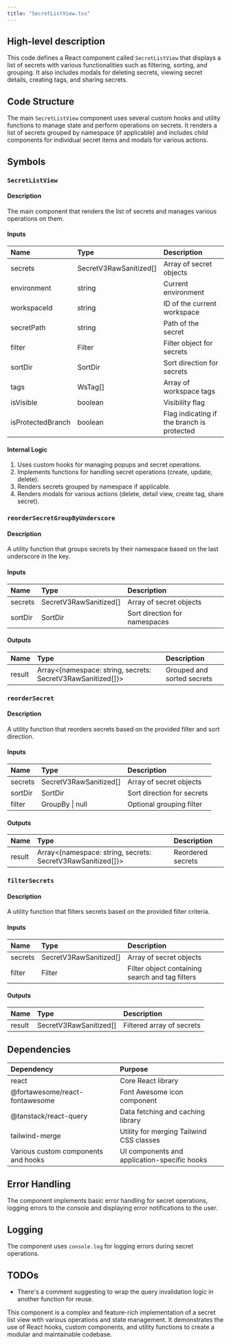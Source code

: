 ```yaml
---
title: "SecretListView.tsx"
---
```


## High-level description
This code defines a React component called `SecretListView` that displays a list of secrets with various functionalities such as filtering, sorting, and grouping. It also includes modals for deleting secrets, viewing secret details, creating tags, and sharing secrets.

## Code Structure
The main `SecretListView` component uses several custom hooks and utility functions to manage state and perform operations on secrets. It renders a list of secrets grouped by namespace (if applicable) and includes child components for individual secret items and modals for various actions.

## Symbols

### `SecretListView`
#### Description
The main component that renders the list of secrets and manages various operations on them.

#### Inputs
| Name | Type | Description |
|:-----|:-----|:------------|
| secrets | SecretV3RawSanitized[] | Array of secret objects |
| environment | string | Current environment |
| workspaceId | string | ID of the current workspace |
| secretPath | string | Path of the secret |
| filter | Filter | Filter object for secrets |
| sortDir | SortDir | Sort direction for secrets |
| tags | WsTag[] | Array of workspace tags |
| isVisible | boolean | Visibility flag |
| isProtectedBranch | boolean | Flag indicating if the branch is protected |

#### Internal Logic
1. Uses custom hooks for managing popups and secret operations.
2. Implements functions for handling secret operations (create, update, delete).
3. Renders secrets grouped by namespace if applicable.
4. Renders modals for various actions (delete, detail view, create tag, share secret).

### `reorderSecretGroupByUnderscore`
#### Description
A utility function that groups secrets by their namespace based on the last underscore in the key.

#### Inputs
| Name | Type | Description |
|:-----|:-----|:------------|
| secrets | SecretV3RawSanitized[] | Array of secret objects |
| sortDir | SortDir | Sort direction for namespaces |

#### Outputs
| Name | Type | Description |
|:-----|:-----|:------------|
| result | Array&lt;{namespace: string, secrets: SecretV3RawSanitized[]}&gt; | Grouped and sorted secrets |

### `reorderSecret`
#### Description
A utility function that reorders secrets based on the provided filter and sort direction.

#### Inputs
| Name | Type | Description |
|:-----|:-----|:------------|
| secrets | SecretV3RawSanitized[] | Array of secret objects |
| sortDir | SortDir | Sort direction for secrets |
| filter | GroupBy \| null | Optional grouping filter |

#### Outputs
| Name | Type | Description |
|:-----|:-----|:------------|
| result | Array&lt;{namespace: string, secrets: SecretV3RawSanitized[]}&gt; | Reordered secrets |

### `filterSecrets`
#### Description
A utility function that filters secrets based on the provided filter criteria.

#### Inputs
| Name | Type | Description |
|:-----|:-----|:------------|
| secrets | SecretV3RawSanitized[] | Array of secret objects |
| filter | Filter | Filter object containing search and tag filters |

#### Outputs
| Name | Type | Description |
|:-----|:-----|:------------|
| result | SecretV3RawSanitized[] | Filtered array of secrets |

## Dependencies
| Dependency | Purpose |
|:-----------|:--------|
| react | Core React library |
| @fortawesome/react-fontawesome | Font Awesome icon component |
| @tanstack/react-query | Data fetching and caching library |
| tailwind-merge | Utility for merging Tailwind CSS classes |
| Various custom components and hooks | UI components and application-specific hooks |

## Error Handling
The component implements basic error handling for secret operations, logging errors to the console and displaying error notifications to the user.

## Logging
The component uses `console.log` for logging errors during secret operations.

## TODOs
- There's a comment suggesting to wrap the query invalidation logic in another function for reuse.

This component is a complex and feature-rich implementation of a secret list view with various operations and state management. It demonstrates the use of React hooks, custom components, and utility functions to create a modular and maintainable codebase.